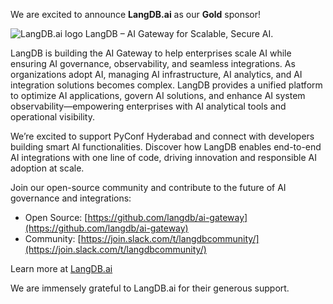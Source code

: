 We are excited to announce **LangDB.ai** as our **Gold** sponsor!

<img src="/images/sponsors/langdb.png" alt="LangDB.ai logo" width="full" className="dark:bg-gray-100 p-4 rounded" />
LangDB – AI Gateway for Scalable, Secure AI.

LangDB is building the AI Gateway to help enterprises scale AI while ensuring AI governance, observability, and seamless integrations. As organizations adopt AI, managing AI infrastructure, AI analytics, and AI integration solutions becomes complex. LangDB provides a unified platform to optimize AI applications, govern AI solutions, and enhance AI system observability—empowering enterprises with AI analytical tools and operational visibility.

We’re excited to support PyConf Hyderabad and connect with developers building smart AI functionalities. Discover how LangDB enables end-to-end AI integrations with one line of code, driving innovation and responsible AI adoption at scale.

Join our open-source community and contribute to the future of AI governance and integrations:
- Open Source: [https://github.com/langdb/ai-gateway](https://github.com/langdb/ai-gateway)
- Community: [https://join.slack.com/t/langdbcommunity/](https://join.slack.com/t/langdbcommunity/)

Learn more at [LangDB.ai](LangDB.ai)

We are immensely grateful to LangDB.ai for their generous support.